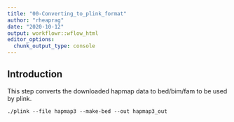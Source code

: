 ```yaml
---
title: "00-Converting_to_plink_format"
author: "rheaprag"
date: "2020-10-12"
output: workflowr::wflow_html
editor_options:
  chunk_output_type: console
---
```


## Introduction

This step converts the downloaded hapmap data to bed/bim/fam to be used by plink.

``` plink
./plink --file hapmap3 --make-bed --out hapmap3_out
```



